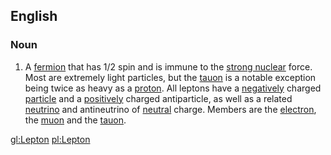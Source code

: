 ==English==
===Noun===
#A [[fermion]] that has 1/2 spin and is immune to the [[strong nuclear]] force.  Most are extremely light particles, but the [[tauon]] is a notable exception being twice as heavy as a [[proton]].  All leptons have a [[negative]]ly charged [[particle]] and a [[positive]]ly charged antiparticle, as well as a related [[neutrino]] and antineutrino of [[neutral]] charge.  Members are the [[electron]], the [[muon]] and the [[tauon]].

[[gl:Lepton]]
[[pl:Lepton]]